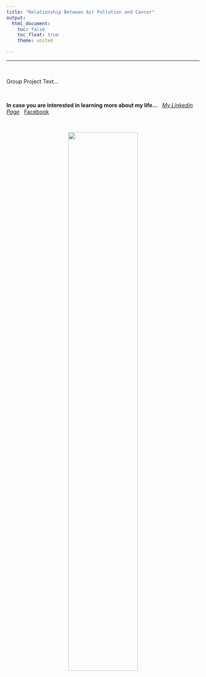 ```yaml
---
title: "Relationship Between Air Pollution and Cancer"
output: 
  html_document:
    toc: false
    toc_float: true
    theme: united
    
---
```


----------
&nbsp;

Group Project Text...

&nbsp;

**In case you are interested in learning more about my life...**
&nbsp;
  *[My Linkedin Page](www.linkedin.com/in/joseph-kim-467520b8)
&nbsp;
  *[Facebook](https://www.facebook.com/joe.kim.921)

&nbsp;

<center><img src="stephcurry.gif" style="width:60%">
<br>
<center>

